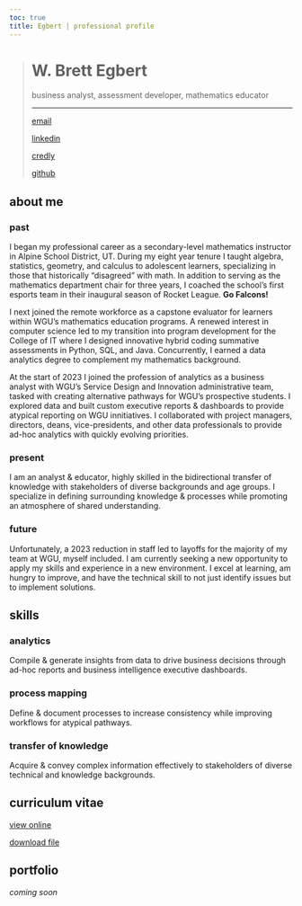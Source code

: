 ```yaml
---
toc: true
title: Egbert | professional profile
---
```


::::: {#intro}

> # W. Brett Egbert
> 
> business analyst, assessment developer, mathematics educator
>
> ---
> 
> [<i class="bi bi-envelope-fill"></i> email](mailto:w.brett.egbert@gmail.com){target="_blank"}
> 
> [<i class="bi bi-linkedin"></i> linkedin](https://www.linkedin.com/in/w-brett-egbert/){target="_blank"}
> 
> [<i class="bi bi-patch-check-fill"></i> credly](https://www.credly.com/users/brett-egbert){target="_blank"}
> 
> [<i class="bi bi-github"></i> github](https://github.com/crossinguard){target="_blank"}
>

:::::

## about me

### <i class="bi bi-rewind-btn-fill"></i> past

I began my professional career as a secondary-level mathematics instructor in Alpine School District, UT. During my eight year tenure I taught algebra, statistics, geometry, and calculus to adolescent learners, specializing in those that historically "disagreed" with math. In addition to serving as the mathematics department chair for three years, I coached the school's first esports team in their inaugural season of Rocket League. **Go Falcons!**

I next joined the remote workforce as a capstone evaluator for learners within WGU's mathematics education programs. A renewed interest in computer science led to my transition into program development for the College of IT where I designed innovative hybrid coding summative assessments in Python, SQL, and Java. Concurrently, I earned a data analytics degree to complement my mathematics background.

At the start of 2023 I joined the profession of analytics as a business analyst with WGU's Service Design and Innovation administrative team, tasked with creating alternative pathways for WGU's prospective students. I explored data and built custom executive reports & dashboards to provide atypical reporting on WGU innitiatives. I collaborated with project managers, directors, deans, vice-presidents, and other data professionals to provide ad-hoc analytics with quickly evolving priorities. 

### <i class="bi bi-play-btn-fill"></i> present

I am an analyst & educator, highly skilled in the bidirectional transfer of knowledge with stakeholders of diverse backgrounds and age groups. I specialize in defining surrounding knowledge & processes while promoting an atmosphere of shared understanding. 

### <i class="bi bi-fast-forward-btn-fill"></i> future

Unfortunately, a 2023 reduction in staff led to layoffs for the majority of my team at WGU, myself included. I am currently seeking a new opportunity to apply my skills and experience in a new environment. I excel at learning, am hungry to improve, and have the technical skill to not just identify issues but to implement solutions. 

## skills

### <i class="bi bi-clipboard-data-fill"></i> analytics

Compile & generate insights from data to drive business decisions through ad-hoc reports and business intelligence executive dashboards. 

### <i class="bi bi-signpost-2-fill"></i> process mapping

Define & document processes to increase consistency while improving workflows for atypical pathways. 

### <i class="bi bi-share-fill"></i> transfer of knowledge

Acquire & convey complex information effectively to stakeholders of diverse technical and knowledge backgrounds. 

<!-- ## formal training

### <i class="bi bi-mortarboard-fill"></i> degree

> - `Bachelor of Science, Data Management/Data Analytics`
>   - *Western Governors University, 2023*
> - `Master of Arts, Mathematics Education`
>   - *Western Governors University, 2015*
> - `Bachelor of Science, Mathematics Education`
>   - *Brigham Young University, 2012*

### <i class="bi bi-award-fill"></i> certification
> - `Google Data Analytics Certificate`
>   - *Coursera, 2023*
> - `ThoughtSpot Business User`
>   - *ThoughtSpotU, 2023*
> - `Data Analyst Nanodegree`
>   - *Udacity, 2022*
> - `Data Analyst Associate Certificate`
>   - *Datacamp, 2022*
> - `CompTIA A+`
>   - *CompTIA, 2022*
> - `CompTIA IT Operations Specialist`
>   - *CompTIA, 2022*
> - `CompTIA Network+`
>   - *CompTIA, 2021*
> - `CompTIA Project+`
>   - *CompTIA, 2019* -->

## curriculum vitae

<i class="bi bi-filetype-html"></i> [view online](https://crossinguard.github.io/cv/){target="_blank"}

<i class="bi bi-filetype-pdf"></i> [download file](resources\egbert-resume.pdf){target="_blank"}

## portfolio

*coming soon*
